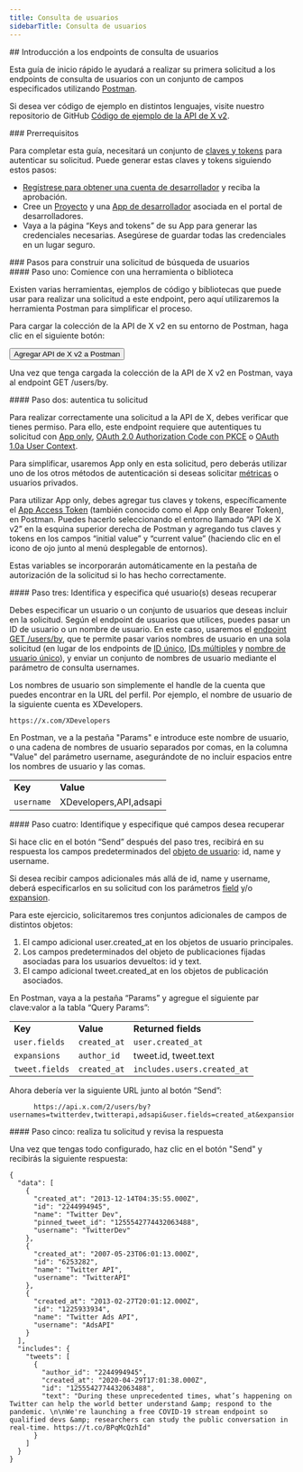 ```yaml
---
title: Consulta de usuarios
sidebarTitle: Consulta de usuarios
---
```



<div id="getting-started-with-the-users-lookup-endpoints">
  ## Introducción a los endpoints de consulta de usuarios
</div>

Esta guía de inicio rápido le ayudará a realizar su primera solicitud a los endpoints de consulta de usuarios con un conjunto de campos especificados utilizando [Postman](/es/tutorials/postman-getting-started).

Si desea ver código de ejemplo en distintos lenguajes, visite nuestro repositorio de GitHub [Código de ejemplo de la API de X v2](https://github.com/xdevplatform/Twitter-API-v2-sample-code).

<Note>
  ### Prerrequisitos

  Para completar esta guía, necesitará un conjunto de [claves y tokens](/es/resources/fundamentals/authentication) para autenticar su solicitud. Puede generar estas claves y tokens siguiendo estos pasos:

  - [Regístrese para obtener una cuenta de desarrollador](https://developer.x.com/en/apply-for-access) y reciba la aprobación.
  - Cree un [Proyecto](/es/resources/fundamentals/projects) y una [App de desarrollador](/es/resources/fundamentals/developer-apps) asociada en el portal de desarrolladores.
  - Vaya a la página “Keys and tokens” de su App para generar las credenciales necesarias. Asegúrese de guardar todas las credenciales en un lugar seguro.
</Note>

<div id="steps-to-build-a-users-lookup-request">
  ### Pasos para construir una solicitud de búsqueda de usuarios
</div>

<div id="step-one-start-with-a-tool-or-library">
  #### Paso uno: Comience con una herramienta o biblioteca
</div>

Existen varias herramientas, ejemplos de código y bibliotecas que puede usar para realizar una solicitud a este endpoint, pero aquí utilizaremos la herramienta Postman para simplificar el proceso.

Para cargar la colección de la API de X v2 en su entorno de Postman, haga clic en el siguiente botón:

<Button href="https://app.getpostman.com/run-collection/9956214-784efcda-ed4c-4491-a4c0-a26470a67400">
  Agregar API de X v2 a Postman
</Button>

Una vez que tenga cargada la colección de la API de X v2 en Postman, vaya al endpoint GET /users/by.
 

<div id="step-two-authenticate-your-request">
  #### Paso dos: autentica tu solicitud
</div>

Para realizar correctamente una solicitud a la API de X, debes verificar que tienes permiso. Para ello, este endpoint requiere que autentiques tu solicitud con [App only](/es/resources/fundamentals/authentication#app-only-authentication-and-oauth-2-0-bearer-token), [OAuth 2.0 Authorization Code con PKCE](es/resources/fundamentals/authentication#oauth-2-0-authorization-code-flow-with-pkce-2) o [OAuth 1.0a User Context](/es/resources/fundamentals/authentication).

Para simplificar, usaremos App only en esta solicitud, pero deberás utilizar uno de los otros métodos de autenticación si deseas solicitar [métricas](/es/x-api/fundamentals/metrics) o usuarios privados.

Para utilizar App only, debes agregar tus claves y tokens, específicamente el [App Access Token](/es/resources/fundamentals/authentication#using-and-generating-an-app-only-bearer-token) (también conocido como el App only Bearer Token), en Postman. Puedes hacerlo seleccionando el entorno llamado “API de X v2” en la esquina superior derecha de Postman y agregando tus claves y tokens en los campos “initial value” y “current value” (haciendo clic en el icono de ojo junto al menú desplegable de entornos).

Estas variables se incorporarán automáticamente en la pestaña de autorización de la solicitud si lo has hecho correctamente.
 

<div id="step-three-identify-and-specify-which-users-you-would-like-to-retrieve">
  #### Paso tres: Identifica y especifica qué usuario(s) deseas recuperar
</div>

Debes especificar un usuario o un conjunto de usuarios que deseas incluir en la solicitud. Según el endpoint de usuarios que utilices, puedes pasar un ID de usuario o un nombre de usuario. En este caso, usaremos el [endpoint GET /users/by](/es/x-api/users/user-lookup-by-usernames), que te permite pasar varios nombres de usuario en una sola solicitud (en lugar de los endpoints de [ID único](/es/x-api/users/user-lookup-by-id), [IDs múltiples](/es/x-api/users/user-lookup-by-ids) y [nombre de usuario único](/es/x-api/users/user-lookup-by-username)), y enviar un conjunto de nombres de usuario mediante el parámetro de consulta usernames.

Los nombres de usuario son simplemente el handle de la cuenta que puedes encontrar en la URL del perfil. Por ejemplo, el nombre de usuario de la siguiente cuenta es XDevelopers.

`https://x.com/XDevelopers`

En Postman, ve a la pestaña "Params" e introduce este nombre de usuario, o una cadena de nombres de usuario separados por comas, en la columna "Value" del parámetro username, asegurándote de no incluir espacios entre los nombres de usuario y las comas.

|     |     |
| :--- | :--- |
| **Key** | **Value** |
| `username` | XDevelopers,API,adsapi |

<div id="step-four-identify-and-specify-which-fields-you-would-like-to-retrieve">
  #### Paso cuatro: Identifique y especifique qué campos desea recuperar
</div>

Si hace clic en el botón “Send” después del paso tres, recibirá en su respuesta los campos predeterminados del [objeto de usuario](/es/x-api/fundamentals/data-dictionary#user): id, name y username.

Si desea recibir campos adicionales más allá de id, name y username, deberá especificarlos en su solicitud con los parámetros [field](/es/x-api/fundamentals/fields) y/o [expansion](/es/x-api/fundamentals/expansions).

Para este ejercicio, solicitaremos tres conjuntos adicionales de campos de distintos objetos:

1. El campo adicional user.created\_at en los objetos de usuario principales.
2. Los campos predeterminados del objeto de publicaciones fijadas asociadas para los usuarios devueltos: id y text.
3. El campo adicional tweet.created\_at en los objetos de publicación asociados.
    

En Postman, vaya a la pestaña “Params” y agregue el siguiente par clave:valor a la tabla “Query Params”:

|     |     |     |
| :--- | :--- | :--- |
| **Key** | **Value** | **Returned fields** |
| `user.fields` | `created_at` | `user.created_at` |
| `expansions` | `author_id` | tweet.id, tweet.text |
| `tweet.fields` | `created_at` | `includes.users.created_at` |

Ahora debería ver la siguiente URL junto al botón “Send”:

```
      https://api.x.com/2/users/by?usernames=twitterdev,twitterapi,adsapi&user.fields=created_at&expansions=pinned_tweet_id&tweet.fields=author_id,created_at
```

<div id="step-five-make-your-request-and-review-your-response">
  #### Paso cinco: realiza tu solicitud y revisa la respuesta
</div>

Una vez que tengas todo configurado, haz clic en el botón "Send" y recibirás la siguiente respuesta:

```
{
  "data": [
    {
      "created_at": "2013-12-14T04:35:55.000Z",
      "id": "2244994945",
      "name": "Twitter Dev",
      "pinned_tweet_id": "1255542774432063488",
      "username": "TwitterDev"
    },
    {
      "created_at": "2007-05-23T06:01:13.000Z",
      "id": "6253282",
      "name": "Twitter API",
      "username": "TwitterAPI"
    },
    {
      "created_at": "2013-02-27T20:01:12.000Z",
      "id": "1225933934",
      "name": "Twitter Ads API",
      "username": "AdsAPI"
    }
  ],
  "includes": {
    "tweets": [
      {
        "author_id": "2244994945",
        "created_at": "2020-04-29T17:01:38.000Z",
        "id": "1255542774432063488",
        "text": "During these unprecedented times, what’s happening on Twitter can help the world better understand &amp; respond to the pandemic. \n\nWe're launching a free COVID-19 stream endpoint so qualified devs &amp; researchers can study the public conversation in real-time. https://t.co/BPqMcQzhId"
      }
    ]
  }
}
```